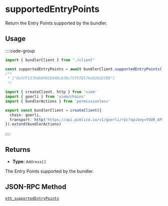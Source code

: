 # supportedEntryPoints

Return the Entry Points supported by the bundler.

## Usage

::::code-group

```ts [example.ts]
import { bundlerClient } from "./client"

const supportedEntryPoints = await bundlerClient.supportedEntryPoints()
/**
 * ["0x5FF137D4b0FDCD49DcA30c7CF57E578a026d2789"]
 */
```

```ts [client.ts]
import { createClient, http } from 'viem'
import { goerli } from 'viem/chains'
import { bundlerActions } from 'permissionless'

export const bundlerClient = createClient({ 
  chain: goerli,
  transport: http("https://api.pimlico.io/v1/goerli/rpc?apikey=YOUR_API_KEY_HERE")
}).extend(bundlerActions)
```

::::

## Returns

- **Type:** `Address[]`

The Entry Points supported by the bundler.

## JSON-RPC Method

[`eth_supportedEntryPoints`](https://eips.ethereum.org/EIPS/eip-4337#rpc-methods-eth-namespace)